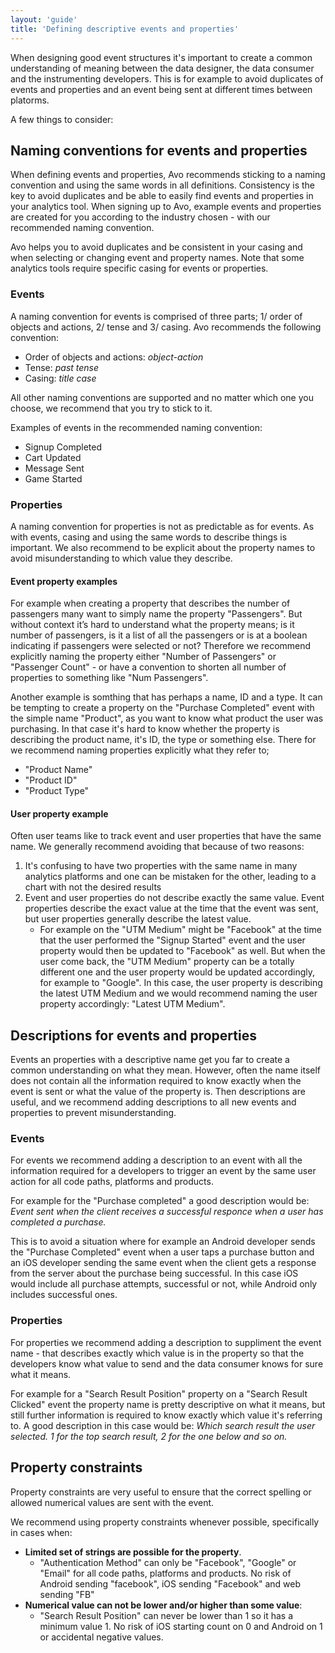 ```yaml
---
layout: 'guide'
title: 'Defining descriptive events and properties'
---
```



When designing good event structures it's important to create a common understanding of meaning between the data designer, the data consumer and the instrumenting developers. This is for example to avoid duplicates of events and properties and an event being sent at different times between platorms.

A few things to consider:

## <a name="naming-conventions"></a> Naming conventions for events and properties

When defining events and properties, Avo recommends sticking to a naming
convention and using the same words in all definitions. Consistency is the key
to avoid duplicates and be able to easily find events and properties in your
analytics tool. When signing up to Avo, example events and properties are
created for you according to the industry chosen - with our recommended naming
convention.

Avo helps you to avoid duplicates and be consistent in your casing and when
selecting or changing event and property names. Note that some analytics tools
require specific casing for events or properties.

### Events

A naming convention for events is comprised of three parts; 1/ order of objects and
actions, 2/ tense and 3/ casing. Avo recommends the following convention:

- Order of objects and actions: _object-action_
- Tense: _past tense_
- Casing: _title case_

All other naming conventions are supported and no matter which one you choose,
we recommend that you try to stick to it.

Examples of events in the recommended naming convention:

- Signup Completed
- Cart Updated
- Message Sent
- Game Started

### Properties

A naming convention for properties is not as predictable as for events. As with
events, casing and using the same words to describe things is important. We also recommend to be explicit about the property names to avoid misunderstanding to which value they describe.

#### Event property examples

For example when creating a property that describes the number of passengers
many want to simply name the property "Passengers". But without context it’s
hard to understand what the property means; is it number of passengers, is it a
list of all the passengers or is at a boolean indicating if passengers were
selected or not? Therefore we recommend explicitly naming the property either "Number
of Passengers" or "Passenger Count" - or have a convention to shorten all number of properties to
something like "Num Passengers".

Another example is somthing that has perhaps a name, ID and a type. It can be tempting to create a property on the "Purchase Completed" event with the simple name "Product", as you want to know what product the user was purchasing. In that case it's hard to know whether the property is describing the product name, it's ID, the type or something else. There for we recommend naming properties explicitly what they refer to;

- "Product Name"
- "Product ID"
- "Product Type"

#### User property example

Often user teams like to track event and user properties that have the same name. We generally recommend avoiding that because of two reasons:

1. It's confusing to have two properties with the same name in many analytics platforms and one can be mistaken for the other, leading to a chart with not the desired results
2. Event and user properties do not describe exactly the same value. Event properties describe the exact value at the time that the event was sent, but user properties generally describe the latest value.
   - For example on the "UTM Medium" might be "Facebook" at the time that the user performed the "Signup Started" event and the user property would then be updated to "Facebook" as well. But when the user come back, the "UTM Medium" property can be a totally different one and the user property would be updated accordingly, for example to "Google". In this case, the user property is describing the latest UTM Medium and we would recommend naming the user property accordingly: "Latest UTM Medium".

## <a name="descriptions"></a> Descriptions for events and properties

Events an properties with a descriptive name get you far to create a common understanding on what they mean. However, often the name itself does not contain all the information required to know exactly when the event is sent or what the value of the property is. Then descriptions are useful, and we recommend adding descriptions to all new events and properties to prevent misunderstanding.

### Events

For <Link passHref href="/workspace/tracking-plan#event-defintion"><a>events</a></Link> we recommend adding a description to an event with all the information required for a developers to trigger an event by the same user action for all code paths, platforms and products.

For example for the "Purchase completed" a good description would be: _Event sent when the client receives a successful responce when a user has completed a purchase._

This is to avoid a situation where for example an Android developer sends the "Purchase Completed" event when a user taps a purchase button and an iOS developer sending the same event when the client gets a response from the server about the purchase being successful. In this case iOS would include all purchase attempts, successful or not, while Android only includes successful ones.

### Properties

For properties we recommend adding a description to suppliment the event name - that describes exactly which value is in the property so that the developers know what value to send and the data consumer knows for sure what it means.

For example for a "Search Result Position" property on a "Search Result Clicked" event the property name is pretty descriptive on what it means, but still further information is required to know exactly which value it's referring to. A good description in this case would be: _Which search result the user selected. 1 for the top search result, 2 for the one below and so on._

## <a name="property-constraints"></a> Property constraints

<Link passHref href="/workspace/tracking-plan#property-types-and-constraints">
  <a>Property constraints</a>
</Link> are very useful to ensure that the correct spelling or allowed numerical
values are sent with the event.

We recommend using property constraints whenever possible, specifically in cases when:

- **Limited set of strings are possible for the property**.
  - "Authentication Method" can only be "Facebook", "Google" or "Email" for all code paths, platforms and products. No risk of Android sending "facebook", iOS sending "Facebook" and web sending "FB"
- **Numerical value can not be lower and/or higher than some value**:
  - "Search Result Position" can never be lower than 1 so it has a minimum value 1. No risk of iOS starting count on 0 and Android on 1 or accidental negative values.
